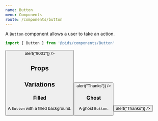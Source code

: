 ```yaml
---
name: Button
menu: Components
route: /components/button
---
```




A `Button` component allows a user to take an action.

```ts
import { Button } from '@pids/components/Button'
```

<Playground>
  <Button label="What's my power level" onClick={() => alert("9001")} />
</Playground>

## Props 

<Props of={Button} />


## Variations

### Filled

A `Button` with a filled background.

<Playground>
  <Button variation="filled" label="Click me" onClick={() => alert("Thanks")} />
</Playground>

### Ghost

A ghost `Button`.

<Playground>
  <Button variation="ghost" label="Click me" onClick={() => alert("Thanks")} />
</Playground>

